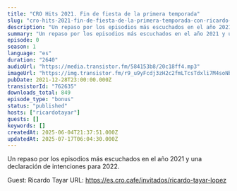 ```yaml
---
title: "CRO Hits 2021. Fin de fiesta de la primera temporada"
slug: "cro-hits-2021-fin-de-fiesta-de-la-primera-temporada-con-ricardo-tayar"
description: "Un repaso por los episodios más escuchados en el año 2021 y una declaración de intenciones para 2022.\n\nGuest: Ricardo Tayar\nURL: https://es.cro.cafe/invitados/ricardo-tayar-lopez"
summary: "Un repaso por los episodios más escuchados en el año 2021 y una declaración de intenciones para 2022."
episode: 0
season: 1
language: "es"
duration: "2640"
audioUrl: "https://media.transistor.fm/584153b8/20c18ff4.mp3"
imageUrl: "https://img.transistor.fm/r9_u9yFcdj3zH2c2fmLTcsTdxli7M4soNbjPuV2l5a4/rs:fill:3000:3000:1/q:60/aHR0cHM6Ly9pbWct/dXBsb2FkLXByb2R1/Y3Rpb24udHJhbnNp/c3Rvci5mbS9lYmI3/YTUxZDQ0NGY0Mzk4/YTgyM2E3ZGVmYjBl/ZDkwYy5qcGc.webp"
pubDate: 2021-12-28T23:00:00.000Z
transistorId: "762635"
downloads_total: 849
episode_type: "bonus"
status: "published"
hosts: ["ricardotayar"]
guests: []
keywords: []
createdAt: 2025-06-04T21:37:51.000Z
updatedAt: 2025-07-17T06:04:30.000Z
---
```


Un repaso por los episodios más escuchados en el año 2021 y una declaración de intenciones para 2022.

Guest: Ricardo Tayar
URL: https://es.cro.cafe/invitados/ricardo-tayar-lopez
